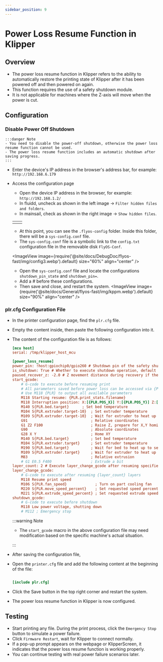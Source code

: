 ```yaml
---
sidebar_position: 9
---
```


# Power Loss Resume Function in Klipper

## Overview

- The power loss resume function in Klipper refers to the ability to automatically restore the printing state of Klipper after it has been powered off and then powered on again.
- This function requires the use of a safety shutdown module.
- It is not applicable for machines where the Z-axis will move when the power is cut.

## Configuration

### Disable Power Off Shutdown
    :::danger Note
    - You need to disable the power-off shutdown, otherwise the power loss resume function cannot be used.
    - The power loss resume function includes an automatic shutdown after saving progress.
    :::

- Enter the device's IP address in the browser's address bar, for example: `http://192.168.6.179`
- Access the configuration page
    - Open the device IP address in the browser, for example: `http://192.168.1.2/`
    - In fluidd, uncheck as shown in the left image -> `Filter hidden files and folders`.
    - In mainsail, check as shown in the right image -> `Show hidden files`.
    
    <table>
      <tr>
        <td>
          <ImageView image={require('@site/docs/DebugDoc/flyos-fast/img/config1.webp').default} size="100%" align="center" />
        </td>
        <td>
          <ImageView image={require('@site/docs/DebugDoc/flyos-fast/img/config2.webp').default} size="85%" align="center" />
        </td>
      </tr>
    </table>

    - At this point, you can see the `.flyos-config` folder. Inside this folder, there will be a `sys-config.conf` file.
    - The `sys-config.conf` file is a symbolic link to the `config.txt` configuration file in the removable disk `FlyOS-Conf`.

    <ImageView image={require('@site/docs/DebugDoc/flyos-fast/img/config3.webp').default} size="60%" align="center" />

    - Open the `sys-config.conf` file and locate the configurations `shutdown_pin_state` and `shutdown_pin=`.
    - Add a # before these configurations.
    - Then save and close, and restart the system.
    <ImageView image={require('@site/docs/General/flyos-fast/img/kppm.webp').default} size="90%" align="center" />

### plr.cfg Configuration File

- In the printer configuration page, find the `plr.cfg` file.
- Empty the content inside, then paste the following configuration into it.
- The content of the configuration file is as follows:

    ```cfg
    [mcu host]   
    serial: /tmp/klipper_host_mcu
    
    [power_loss_resume]
    power_pin: !host:gpiochip0/gpio260 # Shutdown pin of the safety shutdown module, connected to PA21 pin on the host machine
    is_shutdown: True # Whether to execute shutdown operation, default is enabled
    paused_recover_z: -2.0 # Z movement distance during recovery if the machine is paused during shutdown, default is no movement
    start_gcode:
        # G-code to execute before resuming print
        # All parameters saved before power loss can be accessed via {PLR}
        # Use M118 {PLR} to output all available parameters
        M118 Starting resume: {PLR.print_stats.filename}
        M118 Interruption position: X:[{PLR.POS_X}] Y:[{PLR.POS_Y}] Z:[{PLR.POS_Z}] E:[{PLR.POS_E}]
        M140 S{PLR.bed.target}      ; Set bed temperature
        M104 S{PLR.extruder.target-10}  ; Set extruder temperature
        M109 S{PLR.extruder.target-10}  ; Wait for extruder to heat up to set temperature
        G91                             ; Relative coordinates
        G1 Z2 F100                      ; Raise Z, prepare for X,Y homing
        G90                             ; Absolute coordinates
        G28 X Y                         ; Home XY
        M140 S{PLR.bed.target}          ; Set bed temperature
        M104 S{PLR.extruder.target}     ; Set extruder temperature
        M190 S{PLR.bed.target}          ; Wait for bed to heat up to set temperature
        M109 S{PLR.extruder.target}     ; Wait for extruder to heat up to set temperature
        M83                             ; Relative extrusion
        # G1 E0.5 F400                  ; Extrude a bit
    layer_count: 2 # Execute layer_change_gcode after resuming specified number of layers
    layer_change_gcode:                
        # G-code to execute after resuming {layer_count} layers
        M118 Resume print speed
        M106 S{PLR.fan_speed}             ; Turn on part cooling fan
        M220 S{PLR.move_speed_percent}    ; Set requested speed percentage
        M221 S{PLR.extrude_speed_percent} ; Set requested extrude speed percentage
    shutdown_gcode:
        # G-code to execute before shutdown
        M118 Low power voltage, shutting down
        # M112 ; Emergency stop

    ```

    :::warning Note

    - The `start_gcode` macro in the above configuration file may need modification based on the specific machine's actual situation.

    :::

- After saving the configuration file,
- Open the `printer.cfg` file and add the following content at the beginning of the file:

    ```cfg

    [include plr.cfg]

    ```

- Click the Save button in the top right corner and restart the system.
- The power loss resume function in Klipper is now configured.

## Testing

- Start printing any file. During the print process, click the `Emergency Stop` button to simulate a power failure.
- Click `Firmware Restart`, wait for Klipper to connect normally.
- If a pop-up prompt appears on the webpage or KlipperScreen, it indicates that the power loss resume function is working properly.
- You can continue testing with real power failure scenarios later.
